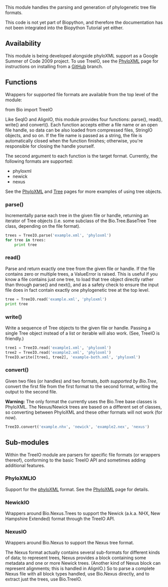 This module handles the parsing and generation of phylogenetic tree file formats.

This code is not yet part of Biopython, and therefore the documentation has not been integrated into the Biopython Tutorial yet either.

==Availability==

This module is being developed alongside phyloXML support as a Google Summer of Code 2009 project. To use TreeIO, see the [[PhyloXML]] page for instructions on installing from a [[GitUsage|GitHub]] branch.

==Functions==

Wrappers for supported file formats are available from the top level of the module:

<python>from Bio import TreeIO</python>

Like SeqIO and AlignIO, this module provides four functions: parse(), read(), write() and convert(). Each function accepts either a file name or an open file handle, so data can be also loaded from compressed files, StringIO objects, and so on. If the file name is passed as a string, the file is automatically closed when the function finishes; otherwise, you're responsible for closing the handle yourself.

The second argument to each function is the target format. Currently, the following formats are supported:
* phyloxml
* newick
* nexus

See the [[PhyloXML]] and [[Tree]] pages for more examples of using tree objects.

===parse()===

Incrementally parse each tree in the given file or handle, returning an iterator of Tree objects (i.e. some subclass of the Bio.Tree.BaseTree Tree class, depending on the file format).

<source lang=python>
trees = TreeIO.parse('example.xml', 'phyloxml')
for tree in trees:
    print tree
</source>

===read()===

Parse and return exactly one tree from the given file or handle. If the file contains zero or multiple trees, a ValueError is raised. This is useful if you know a file contains just one tree, to load that tree object directly rather than through parse() and next(), and as a safety check to ensure the input file does in fact contain exactly one phylogenetic tree at the top level.

<source lang=python>
tree = TreeIO.read('example.xml', 'phyloxml')
print tree
</source>

===write()===

Write a sequence of Tree objects to the given file or handle. Passing a single Tree object instead of a list or iterable will also work. (See, TreeIO is friendly.)

<source lang=python>
tree1 = TreeIO.read('example1.xml', 'phyloxml')
tree2 = TreeIO.read('example2.xml', 'phyloxml')
TreeIO.write([tree1, tree2], 'example-both.xml', 'phyloxml')
</source>

===convert()===

Given two files (or handles) and two formats, ''both supported by Bio.Tree'', convert the first file from the first format to the second format, writing the output to the second file.

'''Warning:''' The only format the currently uses the Bio.Tree base classes is PhyloXML. The Nexus/Newick trees are based on a different set of classes, so converting between PhyloXML and these other formats will not work (for now).

<source lang=python>
TreeIO.convert('example.nhx', 'newick', 'example2.nex', 'nexus')
</source>

==Sub-modules==

Within the TreeIO module are parsers for specific file formats (or wrappers thereof), conforming to the basic TreeIO API and sometimes adding additional features.

===PhyloXMLIO===

Support for the [http://www.phyloxml.org/ phyloXML] format. See the [[PhyloXML]] page for details.

===NewickIO===

Wrappers around Bio.Nexus.Trees to support the Newick (a.k.a. NHX, New Hampshire Extended) format through the TreeIO API.

===NexusIO===

Wrappers around Bio.Nexus to support the Nexus tree format.

The Nexus format actually contains several sub-formats for different kinds of data; to represent trees, Nexus provides a block containing some metadata and one or more Newick trees. (Another kind of Nexus block can represent alignments; this is handled in AlignIO.) So to parse a complete Nexus file with all block types handled, use Bio.Nexus directly, and to extract just the trees, use Bio.TreeIO.